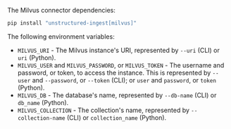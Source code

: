 The Milvus connector dependencies:

```bash CLI, Python
pip install "unstructured-ingest[milvus]"
```


<AdditionalIngestDependencies />

The following environment variables:

- `MILVUS_URI` - The Milvus instance's URI, represented by `--uri` (CLI) or `uri` (Python).
- `MILVUS_USER` and `MILVUS_PASSWORD`, or `MILVUS_TOKEN` - The username and password, or token, to access the instance. This is represented by `--user` and `--password`, or `--token` (CLI); or `user` and `password`, or `token` (Python).
- `MILVUS_DB` - The database's name, represented by `--db-name` (CLI) or `db_name` (Python).
- `MILVUS_COLLECTION` - The collection's name, represented by `--collection-name` (CLI) or `collection_name` (Python).